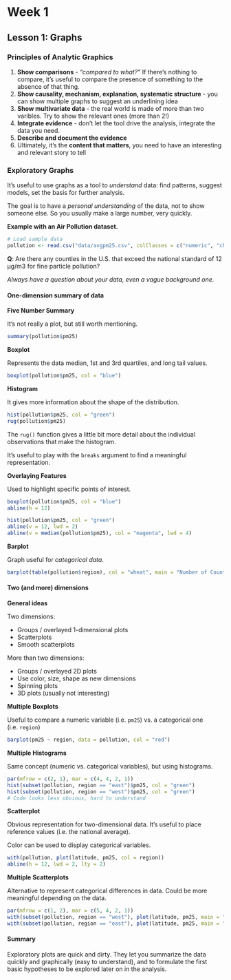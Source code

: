 # Week 1

## Lesson 1: Graphs

### Principles of Analytic Graphics

1. **Show comparisons** - *"compared to what?"* If there's nothing to compare, it's useful to compare the presence of something to the absence of that thing.
2. **Show causality, mechanism, explanation, systematic structure** - you can show multiple graphs to suggest an underlining idea
3. **Show multivariate data** - the real world is made of more than two varibles. Try to show the relevant ones (more than 2!)
4. **Integrate evidence** - don't let the tool drive the analysis, integrate the data you need.
5. **Describe and document the evidence**
6. Ultimately, it's the **content that matters**, you need to have an interesting and relevant story to tell

### Exploratory Graphs

It's useful to use graphs as a tool to *understand* data: find patterns, suggest models, set the basis for further analysis.

The goal is to have a *personal understanding* of the data, not to show someone else. So you usually make a large number, very quickly.

**Example with an Air Pollution dataset.**

```r
# Load sample data
pollution <- read.csv("data/avgpm25.csv", colClasses = c("numeric", "character", "factor", "numeric", "numeric"))
```

**Q**: Are there any counties in the U.S. that exceed the national standard of 12 µg/m3 for fine particle pollution?

*Always have a question about your data, even a vague background one.*

#### One-dimension summary of data

**Five Number Summary**

It's not really a plot, but still worth mentioning.

```r
summary(pollution$pm25)
```

**Boxplot**

Represents the data median, 1st and 3rd quartiles, and long tail values.

```r
boxplot(pollution$pm25, col = "blue")
```

**Histogram**

It gives more information about the shape of the distribution.

```r
hist(pollution$pm25, col = "green")
rug(pollution$pm25)
```

The `rug()` function gives a little bit more detail about the individual observations that make the histogram.

It's useful to play with the `breaks` argument to find a meaningful representation.

**Overlaying Features**

Used to highlight specific points of interest.

```r
boxplot(pollution$pm25, col = "blue")
abline(h = 12)

hist(pollution$pm25, col = "green")
abline(v = 12, lwd = 2)
abline(v = median(pollution$pm25), col = "magenta", lwd = 4)
```

**Barplot**

Graph useful for *categorical data*.

```r
barplot(table(pollution$region), col = "wheat", main = "Number of Counties in Each Region")
```

#### Two (and more) dimensions

**General ideas**

Two dimensions:

* Groups / overlayed 1-dimensional plots
* Scatterplots
* Smooth scatterplots

More than two dimensions:

* Groups / overlayed 2D plots
* Use color, size, shape as new dimensions
* Spinning plots
* 3D plots (usually not interesting)

**Multiple Boxplots**

Useful to compare a numeric variable (i.e. `pm25`) vs. a categorical one (i.e. `region`)

```r
barplot(pm25 ~ region, data = pollution, col = "red")
```

**Multiple Histograms**

Same concept (numeric vs. categorical variables), but using histograms.

```r
par(mfrow = c(2, 1), mar = c(4, 4, 2, 1))
hist(subset(pollution, region == "east")$pm25, col = "green")
hist(subset(pollution, region == "west")$pm25, col = "green")
# Code looks less obvious, hard to understand
```

**Scatterplot**

Obvious representation for two-dimensional data. It's useful to place reference values (i.e. the national average).

Color can be used to display categorical variables.

```r
with(pollution, plot(latitude, pm25, col = region))
abline(h = 12, lwd = 2, lty = 2)
```

**Multiple Scatterplots**

Alternative to represent categorical differences in data. Could be more meaningful depending on the data.

```r
par(mfrow = c(1, 2), mar = c(5, 4, 2, 1))
with(subset(pollution, region == "west"), plot(latitude, pm25, main = "West"))
with(subset(pollution, region == "east"), plot(latitude, pm25, main = "East"))
```

#### Summary

Exploratory plots are quick and dirty. They let you summarize the data quickly and graphically (easy to understand), and to formulate the first basic hypotheses to be explored later on in the analysis.